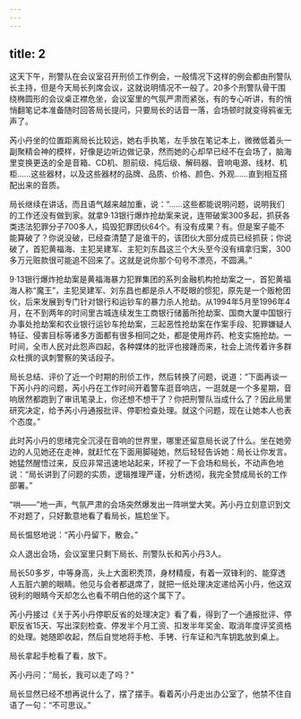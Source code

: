 ```yaml
---
---
---
```

title: 2
---




这天下午，刑警队在会议室召开刑侦工作例会，一般情况下这样的例会都由刑警队长主持，但是今天局长列席会议，这就说明情况不一般了。20多个刑警队骨干围绕椭圆形的会议桌正襟危坐，会议室里的气氛严肃而紧张，有的专心听讲，有的悄悄翻笔记本准备随时回答局长提问，只要局长的话音一落，会场顿时就变得鸦雀无声了。

芮小丹坐的位置距离局长比较远，她右手执笔，左手放在笔记本上，微微低着头一副聚精会神的模样，好像是边听边做记录，然而她的心却早已经不在会场了，脑海里变换更迭的全是音箱、CD机、胆前级、纯后级、解码器、音响电源、线材、机柜……这些器材，以及这些器材的品牌、品质、价格、颜色、外观……直到相互搭配出来的音质。

局长继续在讲话，而且语气越来越加重，说：“……这些都能说明问题，说明我们的工作还没有做到家。就拿9·13银行爆炸抢劫案来说，连带破案300多起，抓获各类违法犯罪分子700多人，捣毁犯罪团伙64个。有没有成果？有。但是案子能不能算破了？你说没破，已经查清楚了是谁干的，该团伙大部分成员已经抓获；你说破了，首犯黄福海、主犯吴建军、主犯刘东昌这三个大头至今没有缉拿归案，300多万元赃款很可能追不回来了。这就是说你那个句号不漂亮，不圆满。”

9·13银行爆炸抢劫案是黄福海暴力犯罪集团的系列金融机构抢劫案之一，首犯黄福海人称“魔王”，主犯吴建军、刘东昌也都是杀人不眨眼的惯犯，原先是一个贩枪团伙，后来发展到专门针对银行和运钞车的暴力杀人抢劫。从1994年5月至1996年4月，在不到两年的时间里古城连续发生工商银行储蓄所抢劫案、国商大厦中国银行办事处抢劫案和农业银行运钞车抢劫案，三起恶性抢劫案在作案手段、犯罪嫌疑人特征、侵害目标等诸多方面都有很多相同之处，都是使用炸药、枪支实施抢劫。一时间，全市人民对此怨声四起，各种媒体的批评也接踵而来，社会上流传着许多群众杜撰的讽刺警察的笑话段子。

局长总结、评价了近一个时期的刑侦工作，然后转换了问题，说道：“下面再谈一下芮小丹的问题，芮小丹在工作时间开着警车逛音响店，一逛就是一个多星期，音响居然都跑到了审讯笔录上，你还想不想干了？你把刑警队当成什么了？因此局里研究决定，给予芮小丹通报批评、停职检查处理。就这个问题，现在让她本人也表个态度。”

此时芮小丹的思绪完全沉浸在音响的世界里，哪里还留意局长说了什么。坐在她旁边的人见她还在走神，就赶忙在下面用脚碰她，然后轻轻告诉她：局长让你发言。她猛然醒悟过来，反应非常迅速地站起来，环视了一下会场和局长，不动声色地说：“局长讲到了问题的实质，逻辑推理严谨，分析透彻，我完全赞成局长的工作部署。”

“哄——”地一声，气氛严肃的会场突然爆发出一阵哄堂大笑。芮小丹立刻意识到文不对题了，只好歉意地看了看局长，尴尬坐下。

局长愠怒地说：“芮小丹留下，散会。”

众人退出会场，会议室里只剩下局长、刑警队长和芮小丹3人。

局长50多岁，中等身高，头上大面积秃顶，身材精瘦，有着一双锋利的、能穿透人五脏六腑的眼睛。他见与会者都退席了，就把一纸处理决定递给芮小丹，他这双锐利的眼睛今天却怎么也看不明白他的这个属下了。

芮小丹接过《关于芮小丹停职反省的处理决定》看了看，得到了一个通报批评、停职反省15天、写出深刻检查、停发半个月工资、扣发半年奖金、取消年度评奖资格的处理。她随即收起，然后自觉地将手枪、手铐、行车证和汽车钥匙放到桌上。

局长拿起手枪看了看，放下。

芮小丹问：“局长，我可以走了吗？”

局长显然已经不想再说什么了，摆了摆手。看着芮小丹走出办公室了，他禁不住自语了一句：“不可思议。”